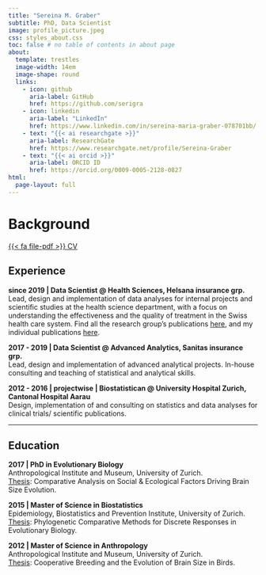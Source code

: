 ```yaml
---
title: "Sereina M. Graber"
subtitle: PhD, Data Scientist
image: profile_picture.jpeg
css: styles_about.css
toc: false # no table of contents in about page
about:
  template: trestles
  image-width: 14em
  image-shape: round
  links:
    - icon: github
      aria-label: GitHub
      href: https://github.com/serigra
    - icon: linkedin
      aria-label: "LinkedIn"
      href: https://www.linkedin.com/in/sereina-maria-graber-078701bb/
    - text: "{{< ai researchgate >}}"
      aria-label: ResearchGate
      href: https://www.researchgate.net/profile/Sereina-Graber
    - text: "{{< ai orcid >}}"
      aria-label: ORCID ID
      href: https://orcid.org/0009-0005-2128-0827
html:
  page-layout: full
---
```


# Background

::: {style="margin-bottom: 0.9em;"}
:::

[{{< fa file-pdf >}} CV](files/CV.pdf){.cv-link}

::: {style="margin-bottom: 1.1em;"}
:::

## Experience

**since 2019 \| Data Scientist \@ Health Sciences, Helsana insurance grp.**\
Lead, design and implementation of data analyses for internal projects and scientific studies at the health science department, with a focus on understanding the effectiveness and the quality of treatment in the Swiss health care system. Find all the research group's publications [here](https://www.helsana.ch/de/helsana-gruppe/medien-publikationen/wissenschaftliche-publikationen.html), and my individual publications [here](/publications/index.qmd).

**2017 - 2019 \| Data Scientist \@ Advanced Analytics, Sanitas insurance grp.**\
Lead, design and implementation of advanced analytical projects. In-house consulting and teaching of statistical and analytical skills.

**2012 - 2016 \| projectwise \| Biostatistican \@ University Hospital Zurich, Cantonal Hospital Aarau**\
Design, implementation of and consulting on statistics and data analyses for clinical trials/ scientific publications.

<hr>

## Education

**2017 \| PhD in Evolutionary Biology**\
Anthropological Institute and Museum, University of Zurich.\
[Thesis](files/Dissertation.pdf): Comparative Analysis on Social & Ecological Factors Driving Brain Size Evolution.

**2015 \| Master of Science in Biostatistics**\
Epidemiology, Biostatistics and Prevention Institute, University of Zurich.\
[Thesis](files/Msc_Thesis_Biostats.pdf): Phylogenetic Comparative Methods for Discrete Responses in Evolutionary Biology.

**2012 \| Master of Science in Anthropology**\
Anthropological Institute and Museum, University of Zurich.\
[Thesis](files/Msc_Thesis_Biology.pdf): Cooperative Breeding and the Evolution of Brain Size in Birds.

